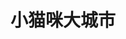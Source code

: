 ---
title: '小猫咪大城市'
coverImage: 'https://shared.cloudflare.steamstatic.com/store_item_assets/steam/apps/1177980/header.jpg'
publishDate: '2024-05-09'
tags: ['猫', '可爱']
screenshots: [
  "https://shared.cloudflare.steamstatic.com/store_item_assets/steam/apps/1177980/ss_1a7ec894fc2fb8ebd8d659e689e6c2f67834f523.jpg",
  "https://shared.cloudflare.steamstatic.com/store_item_assets/steam/apps/1177980/ss_e2cc2cfc276533e1a0518387c0deabd49f30986a.jpg"
]
video: "https://video.cloudflare.steamstatic.com/store_trailers/257016666/movie480_vp9.webm"
comments: [
  {
    user: 'm.',
    avatar: 'https://avatars.cloudflare.steamstatic.com/4be5104b60c173948497aa03bbf288be197a39e0_full.jpg',
    common: '《小猫咪，大城市》是一款充满爱意制作的精彩游戏。艺术风格可爱，任务和整体游戏玩法有趣。刷成就有点无聊，但这只是吹毛求疵。最大的抱怨是它的短暂，我希望它能有更多内容。就目前而言，我绝对推荐它在打折时购买。'
  },
  {
    user: '中国鉴赏家同好会',
    avatar: 'https://avatars.cloudflare.steamstatic.com/21b475cabb6083a2f76380f87233a543fab2d1a6_full.jpg',
    common: '全新赛博撸猫神器《小猫咪大城市》终于上线啦！你将扮演一只猫咪探索一座城市，通过和各种动物沟通，探索散落各地的道具，学习各式技能，帮助自己回到熟悉而又温暖的小窝。游戏中的猫猫活灵活现，这不仅体现在举手投足间的动作细节，还体现在猫猫调皮捣蛋的性格。另外本作在玩法上也表现出色，精致的箱庭地图、丰富的收集品以及轻松愉悦的氛围让玩家可以不厌其烦地游玩数个小时。不论你是猫奴还是纯粹的玩家，本作都值得一试！'
  }
]
downloads:
  - source: "Byruthub"
    sourceIcon: "https://t0.gstatic.cn/faviconV2?client=SOCIAL&type=FAVICON&fallback_opts=TYPE,SIZE,URL&url=https://byruthub.org&size=20"
    links:
      - type: "磁力链接"
        url: "https://byrutgame.org/index.php?do=download&id=124876"
  - source: "Switch520"
    sourceIcon: "https://t0.gstatic.cn/faviconV2?client=SOCIAL&type=FAVICON&fallback_opts=TYPE,SIZE,URL&url=https://www.gamer520.com&size=20"
    links:
      - type: "百度网盘"
        url: "https://pan.baidu.com/s/1SaWlzZhazhUV88TMsaoP8Q"
        password: "txba"
  - source: "小叽资源"
    sourceIcon: "https://t0.gstatic.cn/faviconV2?client=SOCIAL&type=FAVICON&fallback_opts=TYPE,SIZE,URL&url=https://steamzg.com&size=20"
    links:
      - type: "百度网盘"
        url: "https://pan.baidu.com/s/1AekeI1J5cxjzrCN0fK6R_w?pwd=6666"
      - type: "123云盘"
        url: "https://www.123pan.com/s/xXo9-9Gq5v.html"
        password: "nwxk"
      - type: "阿里云盘"
        url: "https://www.alipan.com/s/QDtquRkSDeX"
        password: "6666"
  - source: "小妖怪分享"
    sourceIcon: "https://t0.gstatic.cn/faviconV2?client=SOCIAL&type=FAVICON&fallback_opts=TYPE,SIZE,URL&url=https://www.xyg688.com&size=20"
    links:
      - type: "百度网盘"
        url: "https://pan.baidu.com/s/1ICk81vXg0cgjDyS_NsEt-w?pwd=2c2r"
      - type: "夸克网盘"
        url: "https://pan.quark.cn/s/4ecb1dd27afe"
      - type: "阿里云盘"
        url: "https://www.alipan.com/s/Foj99Y48aXX"
      - type: "Mediafire"
        url: "https://www.mediafire.com/file/xbcaqnp81chog9m"
      - type: "MEGA"
        url: "https://mega.co.nz/#!YGMnSYBZ!Tv43mP_6AsHboXq6LEY997ig1IXLj0nsfJ5D8cEt0Lw"
      - type: "Pixeldrain"
        url: "https://pixeldrain.com/u/eBi7gPjU"
---